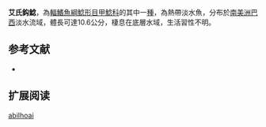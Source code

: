 {{Speciesbox
| name = 艾氏鈎鯰
| image = 
| image_width = 250px
| image_caption = 
| status = NE
| status_system = IUCN3.1
| genus = Ancistrus
| species = abilhoai
| authority = Bifi, Pavanelli & Zawadzki, 2009
| synonyms =  
}}

'''艾氏鈎鯰'''，為[[輻鰭魚綱|輻鰭魚綱]][[鯰形目|鯰形目]][[甲鯰科|甲鯰科]]的其中一[[種|種]]，為熱帶淡水魚，分布於[[南美洲|南美洲]][[巴西|巴西]]淡水流域，體長可達10.6公分，棲息在底層水域，生活習性不明。

==参考文献==
*{{FishBase_species|genus=Ancistrus|species=abilhoai|year=2014|month=11}}

== 扩展阅读 ==
{{refbegin}}
{{wikispecies-inline|Ancistrus abilhoai|艾氏鈎鯰}}
{{refend}}
{{Taxonbar|from=Q5604460}}

[[Category:鈎鯰屬|abilhoai]]